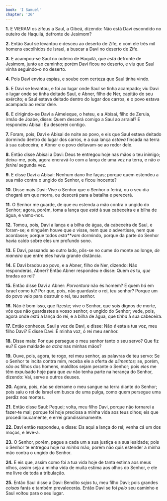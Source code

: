 ```yaml
---
book: 'I Samuel'
chapter: '26'
---
```


**1.** E VIERAM os zifeus a Saul, a Gibeá, dizendo: Não está Davi escondido no outeiro de Haquilá, defronte de Jesimom?

**2.** Então Saul se levantou e desceu ao deserto de Zife, e com ele três mil homens escolhidos de Israel, a buscar a Davi no deserto de Zife.

**3.** E acampou-se Saul no outeiro de Haquilá, que *está* defronte de Jesimom, junto ao caminho; porém Davi ficou no deserto, e viu que Saul vinha seguindo-o no deserto.

**4.** Pois Davi enviou espias, e soube com certeza que Saul tinha vindo.

**5.** E Davi se levantou, e foi ao lugar onde Saul se tinha acampado; viu Davi o lugar onde se tinha deitado Saul, e Abner, filho de Ner, capitão do seu exército; e Saul estava deitado dentro do lugar dos carros, e o povo estava acampado ao redor dele.

**6.** E dirigindo-se Davi a Aimeleque, o heteu, e a Abisai, filho de Zeruia, irmão de Joabe, disse: Quem descerá comigo a Saul ao arraial? E respondeu Abisai: Eu descerei contigo.

**7.** Foram, pois, Davi e Abisai de noite ao povo, e eis que Saul estava deitado dormindo dentro do lugar dos carros, e a sua lança *estava* fincada na terra à sua cabeceira; e Abner e o povo deitavam-se ao redor dele.

**8.** Então disse Abisai a Davi: Deus te entregou hoje nas mãos o teu inimigo; deixa-me, pois, agora encravá-lo com a lança de uma vez na terra, e não *o ferirei* segunda vez.

**9.** E disse Davi a Abisai: Nenhum dano lhe faças; porque quem estendeu a sua mão contra o ungido do Senhor, e ficou inocente?

**10.** Disse mais Davi: Vive o Senhor que o Senhor o ferirá, ou o seu dia chegará em que morra, ou descerá para a batalha e perecerá.

**11.** O Senhor me guarde, de que eu estenda a mão contra o ungido do Senhor; agora, porém, toma a lança que *está* à sua cabeceira e a bilha de água, e vamo-nos.

**12.** Tomou, pois, Davi a lança e a bilha de água, da cabeceira de Saul, e foram-se; e ninguém houve que *o* visse, nem que *o* advertisse, nem que acordasse; porque todos *esta**vam* dormindo, porque da parte do Senhor havia caído sobre eles um profundo sono.

**13.** E Davi, passando ao outro lado, pôs-se no cume do monte ao longe, *de maneira* que entre eles havia grande distância.

**14.** E Davi bradou ao povo, e a Abner, filho de Ner, dizendo: Não responderás, Abner? Então Abner respondeu e disse: Quem *és* tu, *que* bradas ao rei?

**15.** Então disse Davi a Abner: *Porventura* não és homem? E quem *há* em Israel como tu? Por que, pois, não guardaste o rei, teu senhor? Porque um do povo veio para destruir o rei, teu senhor.

**16.** Não é bom isso, que fizeste; vive o Senhor, que sois dignos de morte, vós que não guardastes a vosso senhor, o ungido do Senhor; vede, pois, agora onde *está* a lança do rei, e a bilha de água, que *tinha* à sua cabeceira.

**17.** Então conheceu Saul a voz de Davi, e disse: Não *é* esta a tua voz, meu filho Davi? E disse Davi: É minha voz, ó rei meu senhor.

**18.** Disse mais: Por que persegue o meu senhor tanto o seu servo? Que fiz eu? E que maldade *se acha* nas minhas mãos?

**19.** Ouve, pois, agora, te rogo, rei meu senhor, as palavras de teu servo: Se o Senhor te incita contra mim, receba ele a oferta *de alimentos;* se, porém, *são os* filhos dos homens, malditos sejam perante o Senhor; pois *eles* me têm expulsado hoje para que *eu* não tenha parte na herança do Senhor, dizendo: Vai, serve a outros deuses.

**20.** Agora, pois, não se derrame o meu sangue na terra diante do Senhor; pois saiu o rei de Israel em busca de uma pulga, como quem persegue uma perdiz nos montes.

**21.** Então disse Saul: Pequei; volta, meu filho Davi, porque não tornarei a fazer-te mal; porque foi hoje preciosa a minha vida aos teus olhos; eis que procedi loucamente, e errei grandissimamente.

**22.** Davi então respondeu, e disse: Eis aqui a lança do rei; venha cá um dos moços, e leve-a.

**23.** O Senhor, porém, pague a cada um a sua justiça e a sua lealdade; pois o Senhor te entregou hoje na *minha* mão, porém não quis estender a minha mão contra o ungido do Senhor.

**24.** E eis que, assim como foi a tua vida hoje de tanta estima aos meus olhos, assim seja a minha vida de muita estima aos olhos do Senhor, e ele me livre de toda a tribulação.

**25.** Então Saul disse a Davi: Bendito *sejas* tu, meu filho Davi; pois grandes *coisas* farás e também prevalecerás. Então Davi se foi *pelo* seu caminho e Saul voltou para o seu lugar.